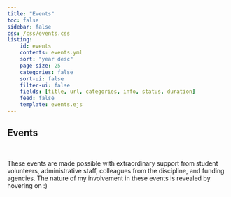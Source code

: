```yaml
---
title: "Events"
toc: false
sidebar: false
css: /css/events.css
listing:
    id: events
    contents: events.yml 
    sort: "year desc"
    page-size: 25
    categories: false
    sort-ui: false
    filter-ui: false
    fields: [title, url, categories, info, status, duration]
    feed: false
    template: events.ejs
---
```


:::{.column-body-outset}

# Events

<p>&nbsp;</p>

These events are made possible with extraordinary support from student volunteers, administrative staff, colleagues from the discipline, and funding agencies. The nature of my involvement in these events is revealed by hovering on <i class="bi bi-robot"></i> :)

<p>&nbsp;</p>

::: {#events}
:::

:::